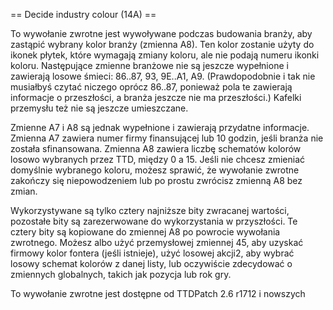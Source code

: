<noinclude>{{pl/Development/NewGRF/inne strony|en=newgrf-specs.tt-wiki.net/wiki/Callback:_Decide_industry_colour|pl=pl/Development/NewGRF/NFO Specs/Callback/Decide industry colour}}
</noinclude>== Decide industry colour (14A) ==

To wywołanie zwrotne jest wywoływane podczas budowania branży, aby zastąpić wybrany kolor branży (zmienna A8). Ten kolor zostanie użyty do ikonek płytek, które wymagają zmiany koloru, ale nie podają numeru ikonki koloru. Następujące zmienne branżowe nie są jeszcze wypełnione i zawierają losowe śmieci: 86..87, 93, 9E..A1, A9. (Prawdopodobnie i tak nie musiałbyś czytać niczego oprócz 86..87, ponieważ pola te zawierają informacje o przeszłości, a branża jeszcze nie ma przeszłości.) Kafelki przemysłu też nie są jeszcze umieszczane.

Zmienne A7 i A8 są jednak wypełnione i zawierają przydatne informacje. Zmienna A7 zawiera numer firmy finansującej lub 10 godzin, jeśli branża nie została sfinansowana. Zmienna A8 zawiera liczbę schematów kolorów losowo wybranych przez TTD, między 0 a 15. Jeśli nie chcesz zmieniać domyślnie wybranego koloru, możesz sprawić, że wywołanie zwrotne zakończy się niepowodzeniem lub po prostu zwrócisz zmienną A8 bez zmian.

Wykorzystywane są tylko cztery najniższe bity zwracanej wartości, pozostałe bity są zarezerwowane do wykorzystania w przyszłości. Te cztery bity są kopiowane do zmiennej A8 po powrocie wywołania zwrotnego. Możesz albo użyć przemysłowej zmiennej 45, aby uzyskać firmowy kolor fontera (jeśli istnieje), użyć losowej akcji2, aby wybrać losowy schemat kolorów z danej listy, lub oczywiście zdecydować o zmiennych globalnych, takich jak pozycja lub rok gry.

To wywołanie zwrotne jest dostępne od {{pl/Development/NewGRF/ttdp|2.6}} TTDPatch 2.6 r1712 i nowszych
<!--[[Category:Callbacks]]-->